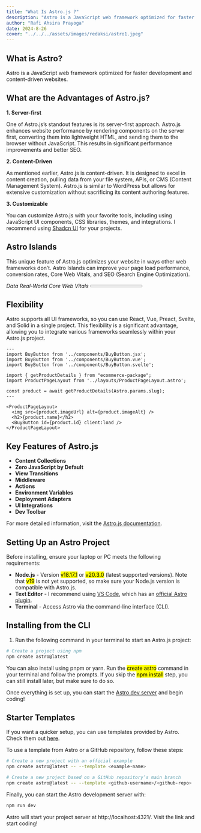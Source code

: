 ```yaml
---
title: "What Is Astro.js ?"
description: "Astro is a JavaScript web framework optimized for faster development and content-driven websites."
author: "Rafi Ahsira Prayoga"
date: 2024-8-26
cover: "../../../assets/images/redaksi/astro1.jpeg"
---
```



## What is Astro?

Astro is a JavaScript web framework optimized for faster development and content-driven websites.

## What are the Advantages of Astro.js?

**1. Server-first**

One of Astro.js’s standout features is its server-first approach. Astro.js enhances website performance by rendering components on the server first, converting them into lightweight HTML, and sending them to the browser without JavaScript. This results in significant performance improvements and better SEO.

**2. Content-Driven**

As mentioned earlier, Astro.js is content-driven. It is designed to excel in content creation, pulling data from your file system, APIs, or CMS (Content Management System). Astro.js is similar to WordPress but allows for extensive customization without sacrificing its content authoring features.

**3. Customizable**

You can customize Astro.js with your favorite tools, including using JavaScript UI components, CSS libraries, themes, and integrations. I recommend using [Shadcn UI](https://ui.shadcn.com/) for your projects.

## Astro Islands

This unique feature of Astro.js optimizes your website in ways other web frameworks don’t. Astro Islands can improve your page load performance, conversion rates, Core Web Vitals, and SEO (Search Engine Optimization).

*Data Real-World Core Web Vitals*
<Progress value={60} framework="Astro.js" />
<Progress value={38} framework="Wordpress" />
<Progress value={38} framework="Gastby" />
<Progress value={24} framework="Next.js" />
<Progress value={20} framework="Nuxt.js" />
[View the full dataset](https://lookerstudio.google.com/u/0/reporting/55bc8fad-44c2-4280-aa0b-5f3f0cd3d2be/page/M6ZPC?params=%7B%22df44%22:%22include%25EE%2580%25800%25EE%2580%2580IN%25EE%2580%2580WordPress%25EE%2580%2580Next.js%25EE%2580%2580Nuxt.js%25EE%2580%2580Gatsby%25EE%2580%2580Astro%25EE%2580%2580SvelteKit%25EE%2580%2580Remix%22%7D). This data is based on performance metrics from the [HTTP Archive](https://httparchive.org/) and [Chrome UX Report](https://developer.chrome.com/docs/crux).

## Flexibility

Astro supports all UI frameworks, so you can use React, Vue, Preact, Svelte, and Solid in a single project. This flexibility is a significant advantage, allowing you to integrate various frameworks seamlessly within your Astro.js project.

```astro
---
import BuyButton from '../components/BuyButton.jsx';
import BuyButton from '../components/BuyButton.vue';
import BuyButton from '../components/BuyButton.svelte';

import { getProductDetails } from "ecommerce-package";
import ProductPageLayout from '../layouts/ProductPageLayout.astro';

const product = await getProductDetails(Astro.params.slug);
---

<ProductPageLayout>
  <img src={product.imageUrl} alt={product.imageAlt} />
  <h2>{product.name}</h2>
  <BuyButton id={product.id} client:load />
</ProductPageLayout>
```

## Key Features of Astro.js

- **Content Collections**
- **Zero JavaScript by Default**
- **View Transitions**
- **Middleware**
- **Actions**
- **Environment Variables**
- **Deployment Adapters**
- **UI Integrations**
- **Dev Toolbar**

For more detailed information, visit the [Astro.js documentation](https://docs.astro.build/en/getting-started/).

## Setting Up an Astro Project

Before installing, ensure your laptop or PC meets the following requirements:

- **Node.js** - Version <mark>v18.17.1</mark> or <mark>v20.3.0</mark> (latest supported versions). Note that <mark>v19</mark> is not yet supported, so make sure your Node.js version is compatible with Astro.js.
- **Text Editor** - I recommend using [VS Code](https://code.visualstudio.com/), which has an [official Astro plugin](https://marketplace.visualstudio.com/items?itemName=astro-build.astro-vscode).
- **Terminal** - Access Astro via the command-line interface (CLI).

## Installing from the CLI

1. Run the following command in your terminal to start an Astro.js project:

```bash
# Create a project using npm
npm create astro@latest
```

You can also install using pnpm or yarn. Run the <mark>create astro</mark> command in your terminal and follow the prompts. If you skip the <mark>npm install</mark> step, you can still install later, but make sure to do so.

Once everything is set up, you can start the [Astro dev server](https://docs.astro.build/en/install-and-setup/#start-the-astro-dev-server) and begin coding!

## Starter Templates

If you want a quicker setup, you can use templates provided by Astro. Check them out [here](https://astro.build/themes).

To use a template from Astro or a GitHub repository, follow these steps:

```bash
# Create a new project with an official example
npm create astro@latest -- --template <example-name>

# Create a new project based on a GitHub repository’s main branch
npm create astro@latest -- --template <github-username>/<github-repo>
```

Finally, you can start the Astro development server with:

```bash
npm run dev
```

Astro will start your project server at http://localhost:4321/. Visit the link and start coding!
